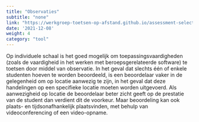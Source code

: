 ```yaml
---
title: "Observaties"
subtitle: "none"
link: "https://werkgroep-toetsen-op-afstand.github.io/assessment-selection-tool/methods/observations/"
date: '2021-12-08'
weight: 4
category: "tool"
---
```


Op individuele schaal is het goed mogelijk om toepassingsvaardigheden (zoals de vaardigheid in het werken met beroepsgerelateerde software) te toetsen door middel van observatie. In het geval dat slechts één of enkele studenten hoeven te worden beoordeeld, is een beoordelaar vaker in de gelegenheid om op locatie aanwezig te zijn, in het geval dat deze handelingen op een specifieke locatie moeten worden uitgevoerd. Als aanwezigheid op locatie de beoordelaar beter zicht geeft op de prestatie van de student dan verdient dit de voorkeur. Maar beoordeling kan ook plaats- en tijdsonafhankelijk plaatsvinden, met behulp van videoconferencing of een video-opname. 
